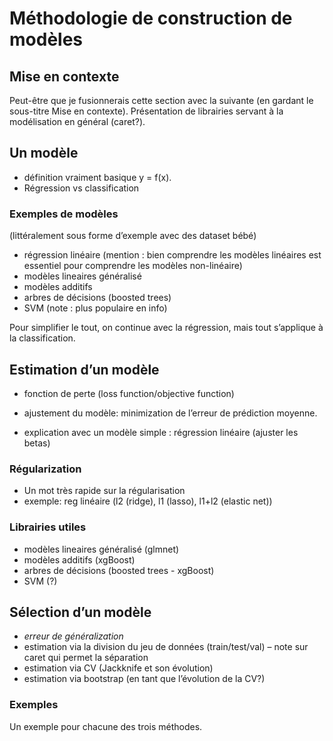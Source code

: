 # Méthodologie de construction de modèles


## Mise en contexte

Peut-être que je fusionnerais cette section avec la suivante (en gardant le sous-titre Mise en contexte). Présentation de librairies servant à la modélisation en général (caret?).

## Un modèle

- définition vraiment basique y = f(x).
- Régression vs classification

### Exemples de modèles

(littéralement sous forme d'exemple avec des dataset bébé)

  - régression linéaire (mention : bien comprendre les modèles linéaires est essentiel pour comprendre les modèles non-linéaire)
  - modèles lineaires généralisé
  - modèles additifs
  - arbres de décisions (boosted trees)
  - SVM (note : plus populaire en info)
  
Pour simplifier le tout, on continue avec la régression, mais tout s'applique à la classification.


## Estimation d'un modèle

- fonction de perte (loss function/objective function)
- ajustement du modèle: minimization de l'erreur de prédiction moyenne.

- explication avec un modèle simple : régression linéaire (ajuster les betas)

### Régularization
- Un mot très rapide sur la régularisation
- exemple: reg linéaire (l2 (ridge), l1 (lasso), l1+l2 (elastic net))


### Librairies utiles
  - modèles lineaires généralisé (glmnet)
  - modèles additifs (xgBoost)
  - arbres de décisions (boosted trees - xgBoost)
  - SVM (?)



## Sélection d'un modèle

- *erreur de généralization*
- estimation via la division du jeu de données (train/test/val) -- note sur caret qui permet la séparation
- estimation via CV (Jackknife et son évolution)
- estimation via bootstrap (en tant que l'évolution de la CV?)


### Exemples

Un exemple pour chacune des trois méthodes.
